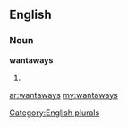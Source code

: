 ==English==

===Noun===
'''wantaways'''

# {{plural of|[[wantaway]]}}

[[Category:English plurals]]

[[ar:wantaways]]
[[my:wantaways]]